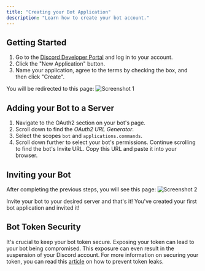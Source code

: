 ```yaml
---
title: "Creating your Bot Application"
description: "Learn how to create your bot account."
---
```


## Getting Started

1. Go to the [Discord Developer Portal](https://discord.com/developers) and log in to your account.
2. Click the "New Application" button.
3. Name your application, agree to the terms by checking the box, and then click "Create".

You will be redirected to this page:
![Screenshot 1](screenshots/screenshot-1.png)

## Adding your Bot to a Server

1. Navigate to the OAuth2 section on your bot's page.
2. Scroll down to find the *OAuth2 URL Generator*.
3. Select the scopes `bot` and `applications.commands`.
4. Scroll down further to select your bot's permissions. Continue scrolling to find the bot's Invite URL. Copy this URL and paste it into your browser.

## Inviting your Bot

After completing the previous steps, you will see this page:
![Screenshot 2](screenshots/screenshot-2.png)

Invite your bot to your desired server and that's it! You've created your first bot application and invited it!

## Bot Token Security

It's crucial to keep your bot token secure. Exposing your token can lead to your bot being compromised. This exposure can even result in the suspension of your Discord account. For more information on securing your token, you can read this [article](https://discordjs.guide/creating-your-bot/#using-environment-variables) on how to prevent token leaks.
